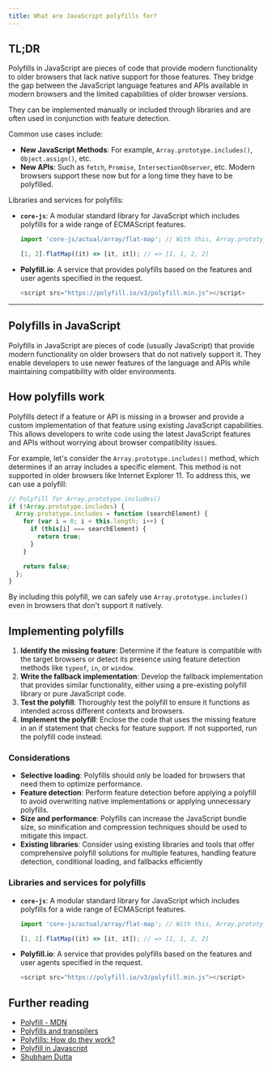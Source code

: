 ```yaml
---
title: What are JavaScript polyfills for?
---
```


## TL;DR

Polyfills in JavaScript are pieces of code that provide modern functionality to older browsers that lack native support for those features. They bridge the gap between the JavaScript language features and APIs available in modern browsers and the limited capabilities of older browser versions.

They can be implemented manually or included through libraries and are often used in conjunction with feature detection.

Common use cases include:

- **New JavaScript Methods**: For example, `Array.prototype.includes()`, `Object.assign()`, etc.
- **New APIs**: Such as `fetch`, `Promise`, `IntersectionObserver`, etc. Modern browsers support these now but for a long time they have to be polyfilled.

Libraries and services for polyfills:

- **`core-js`**: A modular standard library for JavaScript which includes polyfills for a wide range of ECMAScript features.

  ```js
  import 'core-js/actual/array/flat-map'; // With this, Array.prototype.flatMap is available to be used.

  [1, 2].flatMap((it) => [it, it]); // => [1, 1, 2, 2]
  ```

- **Polyfill.io**: A service that provides polyfills based on the features and user agents specified in the request.

  ```js
  <script src="https://polyfill.io/v3/polyfill.min.js"></script>
  ```

---

## Polyfills in JavaScript

Polyfills in JavaScript are pieces of code (usually JavaScript) that provide modern functionality on older browsers that do not natively support it. They enable developers to use newer features of the language and APIs while maintaining compatibility with older environments.

## How polyfills work

Polyfills detect if a feature or API is missing in a browser and provide a custom implementation of that feature using existing JavaScript capabilities. This allows developers to write code using the latest JavaScript features and APIs without worrying about browser compatibility issues.

For example, let's consider the `Array.prototype.includes()` method, which determines if an array includes a specific element. This method is not supported in older browsers like Internet Explorer 11. To address this, we can use a polyfill:

```js
// Polyfill for Array.prototype.includes()
if (!Array.prototype.includes) {
  Array.prototype.includes = function (searchElement) {
    for (var i = 0; i < this.length; i++) {
      if (this[i] === searchElement) {
        return true;
      }
    }

    return false;
  };
}
```

By including this polyfill, we can safely use `Array.prototype.includes()` even in browsers that don't support it natively.

## Implementing polyfills

1. **Identify the missing feature**: Determine if the feature is compatible with the target browsers or detect its presence using feature detection methods like `typeof`, `in`, or `window`.
1. **Write the fallback implementation**: Develop the fallback implementation that provides similar functionality, either using a pre-existing polyfill library or pure JavaScript code.
1. **Test the polyfill**: Thoroughly test the polyfill to ensure it functions as intended across different contexts and browsers.
1. **Implement the polyfill**: Enclose the code that uses the missing feature in an if statement that checks for feature support. If not supported, run the polyfill code instead.

### Considerations

- **Selective loading**: Polyfills should only be loaded for browsers that need them to optimize performance.
- **Feature detection**: Perform feature detection before applying a polyfill to avoid overwriting native implementations or applying unnecessary polyfills.
- **Size and performance**: Polyfills can increase the JavaScript bundle size, so minification and compression techniques should be used to mitigate this impact.
- **Existing libraries**: Consider using existing libraries and tools that offer comprehensive polyfill solutions for multiple features, handling feature detection, conditional loading, and fallbacks efficiently

### Libraries and services for polyfills

- **`core-js`**: A modular standard library for JavaScript which includes polyfills for a wide range of ECMAScript features.

  ```js
  import 'core-js/actual/array/flat-map'; // With this, Array.prototype.flatMap is available to be used.

  [1, 2].flatMap((it) => [it, it]); // => [1, 1, 2, 2]
  ```

- **Polyfill.io**: A service that provides polyfills based on the features and user agents specified in the request.

  ```js
  <script src="https://polyfill.io/v3/polyfill.min.js"></script>
  ```

## Further reading

- [Polyfill - MDN](https://developer.mozilla.org/en-US/docs/Glossary/Polyfill)
- [Polyfills and transpilers](https://javascript.info/polyfills)
- [Polyfills: How do they work?](https://medium.com/alienbrains/polyfills-how-do-they-work-ea6a12b792b)
- [Polyfill in Javascript](https://www.linkedin.com/pulse/polyfill-javascript-divyansh-singh)
- [Shubham Dutta](https://dev.to/shubhamdutta2000/polyfills-for-javascript-a-full-overview-3f7m)
